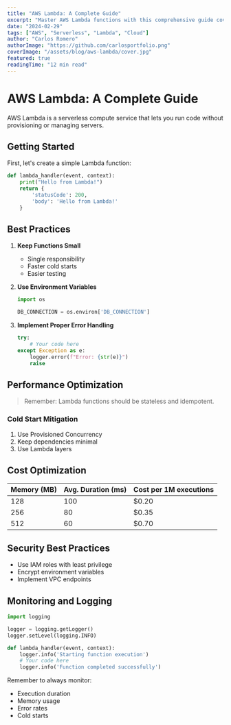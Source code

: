 ```yaml
---
title: "AWS Lambda: A Complete Guide"
excerpt: "Master AWS Lambda functions with this comprehensive guide covering best practices, patterns, and real-world examples"
date: "2024-02-29"
tags: ["AWS", "Serverless", "Lambda", "Cloud"]
author: "Carlos Romero"
authorImage: "https://github.com/carlosportfolio.png"
coverImage: "/assets/blog/aws-lambda/cover.jpg"
featured: true
readingTime: "12 min read"
---
```


# AWS Lambda: A Complete Guide

AWS Lambda is a serverless compute service that lets you run code without provisioning or managing servers.

## Getting Started

First, let's create a simple Lambda function:

```python
def lambda_handler(event, context):
    print("Hello from Lambda!")
    return {
        'statusCode': 200,
        'body': 'Hello from Lambda!'
    }
```

## Best Practices

1. **Keep Functions Small**
   - Single responsibility
   - Faster cold starts
   - Easier testing

2. **Use Environment Variables**
   ```python
   import os
   
   DB_CONNECTION = os.environ['DB_CONNECTION']
   ```

3. **Implement Proper Error Handling**
   ```python
   try:
       # Your code here
   except Exception as e:
       logger.error(f"Error: {str(e)}")
       raise
   ```

## Performance Optimization

> Remember: Lambda functions should be stateless and idempotent.

### Cold Start Mitigation

1. Use Provisioned Concurrency
2. Keep dependencies minimal
3. Use Lambda layers

## Cost Optimization

| Memory (MB) | Avg. Duration (ms) | Cost per 1M executions |
|-------------|-------------------|----------------------|
| 128         | 100              | $0.20                |
| 256         | 80               | $0.35                |
| 512         | 60               | $0.70                |

## Security Best Practices

- Use IAM roles with least privilege
- Encrypt environment variables
- Implement VPC endpoints

## Monitoring and Logging

```python
import logging

logger = logging.getLogger()
logger.setLevel(logging.INFO)

def lambda_handler(event, context):
    logger.info('Starting function execution')
    # Your code here
    logger.info('Function completed successfully')
```

Remember to always monitor:
- Execution duration
- Memory usage
- Error rates
- Cold starts
